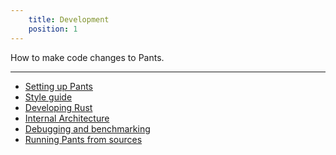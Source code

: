 ```yaml
---
    title: Development
    position: 1
---
```


How to make code changes to Pants.

---

* [Setting up Pants](doc:contributor-setup)
* [Style guide](doc:style-guide)
* [Developing Rust](doc:contributions-rust)
* [Internal Architecture](doc:internal-rules-architecture)
* [Debugging and benchmarking](doc:contributions-debugging)
* [Running Pants from sources](doc:running-pants-from-sources)